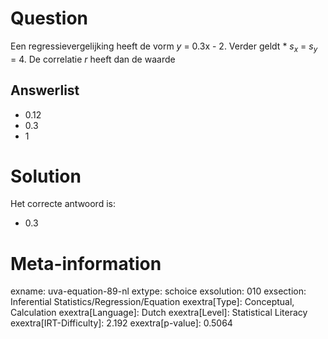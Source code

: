 Question
========

Een regressievergelijking heeft de vorm *y* = 0.3x - 2. Verder geldt
* *s~x~* = *s~y~* = 4. De correlatie *r* heeft dan de waarde


Answerlist
----------

* 0.12
* 0.3
* 1

Solution
========

Het correcte antwoord is: 

* 0.3

Meta-information
================
exname: uva-equation-89-nl
extype: schoice
exsolution: 010
exsection: Inferential Statistics/Regression/Equation
exextra[Type]: Conceptual, Calculation
exextra[Language]: Dutch
exextra[Level]: Statistical Literacy
exextra[IRT-Difficulty]: 2.192
exextra[p-value]: 0.5064
